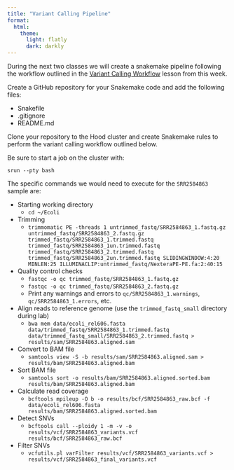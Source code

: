 ```yaml
---
title: "Variant Calling Pipeline"
format: 
  html:
    theme: 
      light: flatly
      dark: darkly
---
```


During the next two classes we will create a snakemake pipeline following the workflow outlined in the [Variant Calling Workflow](https://datacarpentry.org/wrangling-genomics/) lesson from this week.

Create a GitHub repository for your Snakemake code and add the following files:

* Snakefile
* .gitignore
* README.md

Clone your repository to the Hood cluster and create Snakemake rules to perform the variant calling workflow outlined below.

::: {.callout-note}
Be sure to start a job on the cluster with:

```
srun --pty bash
```
:::


The specific commands we would need to execute for the `SRR2584863` sample are:

* Starting working directory
  * `cd ~/Ecoli`

* Trimming
  * `trimmomatic PE -threads 1 untrimmed_fastq/SRR2584863_1.fastq.gz untrimmed_fastq/SRR2584863_2.fastq.gz trimmed_fastq/SRR2584863_1.trimmed.fastq trimmed_fastq/SRR2584863_1un.trimmed.fastq trimmed_fastq/SRR2584863_2.trimmed.fastq trimmed_fastq/SRR2584863_2un.trimmed.fastq SLIDINGWINDOW:4:20 MINLEN:25 ILLUMINACLIP:untrimmed_fastq/NexteraPE-PE.fa:2:40:15`

* Quality control checks
  * `fastqc -o qc trimmed_fastq/SRR2584863_1.fastq.gz`
  * `fastqc -o qc trimmed_fastq/SRR2584863_2.fastq.gz`
  * Print any warnings and errors to `qc/SRR2584863_1.warnings`, `qc/SRR2584863_1.errors`, etc.

* Align reads to reference genome (use the `trimmed_fastq_small` directory during lab)
  * `bwa mem data/ecoli_rel606.fasta data/trimmed_fastq/SRR2584863_1.trimmed.fastq data/trimmed_fastq_small/SRR2584863_2.trimmed.fastq > results/sam/SRR2584863.aligned.sam`
  
* Convert to BAM file
  * `samtools view -S -b results/sam/SRR2584863.aligned.sam > results/bam/SRR2584863.aligned.bam`
  
* Sort BAM file
  * `samtools sort -o results/bam/SRR2584863.aligned.sorted.bam results/bam/SRR2584863.aligned.bam`

* Calculate read coverage
  * `bcftools mpileup -O b -o results/bcf/SRR2584863_raw.bcf -f data/ecoli_rel606.fasta results/bam/SRR2584863.aligned.sorted.bam`
    
* Detect SNVs
  * `bcftools call --ploidy 1 -m -v -o results/vcf/SRR2584863_variants.vcf results/bcf/SRR2584863_raw.bcf`
  
* Filter SNVs
  * `vcfutils.pl varFilter results/vcf/SRR2584863_variants.vcf > results/vcf/SRR2584863_final_variants.vcf`
